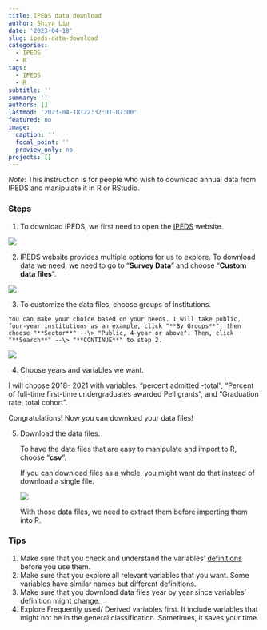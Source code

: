 ```yaml
---
title: IPEDS data download
author: Shiya Liu
date: '2023-04-18'
slug: ipeds-data-download
categories:
  - IPEDS
  - R
tags:
  - IPEDS
  - R
subtitle: ''
summary: ''
authors: []
lastmod: '2023-04-18T22:32:01-07:00'
featured: no
image:
  caption: ''
  focal_point: ''
  preview_only: no
projects: []
---
```


*Note*: This instruction is for people who wish to download annual data from IPEDS and manipulate it in R or RStudio.

### Steps

1.  To download IPEDS, we first need to open the [IPEDS](https://nces.ed.gov/ipeds/use-the-data) website.

![](images/IPEDS1.jpg)

2.  IPEDS website provides multiple options for us to explore. To download data we need, we need to go to "**Survey Data**" and choose "**Custom data files**".

![](images/IPEDS2.jpg)

3.   To customize the data files, choose groups of institutions.

    You can make your choice based on your needs. I will take public, four-year institutions as an example, click "**By Groups**", then choose "**Sector**" --\> "Public, 4-year or above". Then, click "**Search**" --\> "**CONTINUE**" to step 2.

![](images/IPEDS3.jpg)

4.  Choose years and variables we want.

I will choose 2018- 2021 with variables: "percent admitted -total",
"Percent of full-time first-time undergraduates awarded Pell grants", and
"Graduation rate, total cohort".

Congratulations! Now you can download your data files!

5.  Download the data files.

    To have the data files that are easy to manipulate and import to R, choose "**csv**".

    If you can download files as a whole, you might want do that instead of download a single file.

    ![](images/IPEDS4.jpg)

    With those data files, we need to extract them before importing them into R.

### Tips

1.  Make sure that you check and understand the variables' [definitions](<https://surveys.nces.ed.gov/ipeds/public/glossary>) before you use them.
2.  Make sure that you explore all relevant variables that you want. Some variables have similar names but different definitions.
3.  Make sure that you download data files year by year since variables' definition might change.
4.  Explore Frequently used/ Derived variables first. It include variables that might not be in the general classification. Sometimes, it saves your time.
